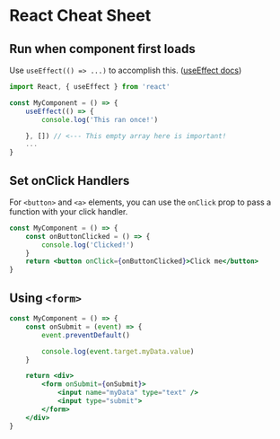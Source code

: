 # React Cheat Sheet

## Run when component first loads

Use `useEffect(() => ...)` to accomplish this. ([useEffect docs](https://react.dev/reference/react/useEffect#fetching-data-with-effects))

```jsx
import React, { useEffect } from 'react'

const MyComponent = () => {
    useEffect(() => {
        console.log('This ran once!')

    }, []) // <--- This empty array here is important!
    ...
}
```

## Set onClick Handlers

For `<button>` and `<a>` elements, you can use the `onClick` prop to pass a function with your click handler.

```jsx
const MyComponent = () => {
    const onButtonClicked = () => {
        console.log('Clicked!')
    }
    return <button onClick={onButtonClicked}>Click me</button>
}
```

## Using `<form>`

```jsx
const MyComponent = () => {
    const onSubmit = (event) => {
        event.preventDefault()

        console.log(event.target.myData.value)
    }

    return <div>
        <form onSubmit={onSubmit}>
            <input name="myData" type="text" />
            <input type="submit">
        </form>
    </div>
}
```